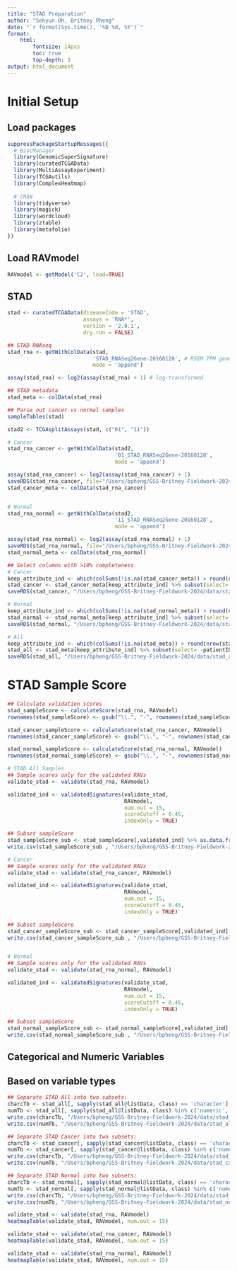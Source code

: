 ```yaml
---
title: "STAD Preparation"
author: "Sehyun Oh, Britney Pheng"
date: "`r format(Sys.time(), '%B %d, %Y')`"
format:
    html:
        fontsize: 14pxs
        toc: true
        top-depth: 3
output: html_document
---
```


# Initial Setup
## Load packages
```r

suppressPackageStartupMessages({
  # BiocManager
  library(GenomicSuperSignature)
  library(curatedTCGAData)
  library(MultiAssayExperiment)
  library(TCGAutils)
  library(ComplexHeatmap)
  
  # CRAN
  library(tidyverse)
  library(magick)
  library(wordcloud)
  library(ztable)
  library(metafolio)
})
```

## Load RAVmodel
```r
RAVmodel <- getModel('C2', load=TRUE)
```

## STAD
```r
stad <- curatedTCGAData(diseaseCode = 'STAD',
                        assays = 'RNA*',
                        version = '2.0.1',
                        dry.run = FALSE)
```

```r
## STAD RNAseq
stad_rna <- getWithColData(stad,
                           'STAD_RNASeq2Gene-20160128', # RSEM TPM gene expression values
                           mode = 'append')

assay(stad_rna) <- log2(assay(stad_rna) + 1) # log-transformed

## STAD metadata
stad_meta <- colData(stad_rna)
```

```r
## Parse out cancer vs normal samples
sampleTables(stad)

stad2 <- TCGAsplitAssays(stad, c("01", "11"))

# Cancer
stad_rna_cancer <- getWithColData(stad2,
                                  '01_STAD_RNASeq2Gene-20160128',
                                  mode = 'append')

assay(stad_rna_cancer) <- log2(assay(stad_rna_cancer) + 1)
saveRDS(stad_rna_cancer, file="/Users/bpheng/GSS-Britney-Fieldwork-2024/data/stad_rna_cancer.rds")
stad_cancer_meta <- colData(stad_rna_cancer)


# Normal
stad_rna_normal <- getWithColData(stad2,
                                  '11_STAD_RNASeq2Gene-20160128',
                                  mode = 'append')

assay(stad_rna_normal) <- log2(assay(stad_rna_normal) + 1)
saveRDS(stad_rna_normal, file="/Users/bpheng/GSS-Britney-Fieldwork-2024/data/stad_rna_normal.rds")
stad_normal_meta <- colData(stad_rna_normal)
```

```r
## Select columns with >10% completeness
# Cancer
keep_attribute_ind <- which(colSums(!is.na(stad_cancer_meta)) > round(nrow(stad_cancer_meta)/10))
stad_cancer <- stad_cancer_meta[keep_attribute_ind] %>% subset(select= -patientID)
saveRDS(stad_cancer, "/Users/bpheng/GSS-Britney-Fieldwork-2024/data/stad_cancer.rds")

# Normal
keep_attribute_ind <- which(colSums(!is.na(stad_normal_meta)) > round(nrow(stad_normal_meta)/10))
stad_normal <- stad_normal_meta[keep_attribute_ind] %>% subset(select= -patientID)
saveRDS(stad_normal, "/Users/bpheng/GSS-Britney-Fieldwork-2024/data/stad_normal.rds")

# All
keep_attribute_ind <- which(colSums(!is.na(stad_meta)) > round(nrow(stad_meta)/10))
stad_all <- stad_meta[keep_attribute_ind] %>% subset(select= -patientID)
saveRDS(stad_all, "/Users/bpheng/GSS-Britney-Fieldwork-2024/data/stad_all.rds")
```

# STAD Sample Score
```r
## Calculate validation scores
stad_sampleScore <- calculateScore(stad_rna, RAVmodel)
rownames(stad_sampleScore) <- gsub("\\.", "-", rownames(stad_sampleScore))

stad_cancer_sampleScore <- calculateScore(stad_rna_cancer, RAVmodel)
rownames(stad_cancer_sampleScore) <- gsub("\\.", "-", rownames(stad_cancer_sampleScore))

stad_normal_sampleScore <- calculateScore(stad_rna_normal, RAVmodel)
rownames(stad_normal_sampleScore) <- gsub("\\.", "-", rownames(stad_normal_sampleScore))
```

```r
# STAD All Samples
## Sample scores only for the validated RAVs
validate_stad <- validate(stad_rna, RAVmodel)

validated_ind <- validatedSignatures(validate_stad, 
                                     RAVmodel, 
                                     num.out = 15, 
                                     scoreCutoff = 0.45, 
                                     indexOnly = TRUE)

## Subset sampleScore
stad_sampleScore_sub <- stad_sampleScore[,validated_ind] %>% as.data.frame()
write.csv(stad_sampleScore_sub , "/Users/bpheng/GSS-Britney-Fieldwork-2024/data/stad_all_sampleScore.csv") 

# Cancer
## Sample scores only for the validated RAVs
validate_stad <- validate(stad_rna_cancer, RAVmodel)

validated_ind <- validatedSignatures(validate_stad, 
                                     RAVmodel, 
                                     num.out = 15, 
                                     scoreCutoff = 0.45, 
                                     indexOnly = TRUE)

## Subset sampleScore
stad_cancer_sampleScore_sub <- stad_cancer_sampleScore[,validated_ind] %>% as.data.frame()
write.csv(stad_cancer_sampleScore_sub , "/Users/bpheng/GSS-Britney-Fieldwork-2024/data/stad_cancer_sampleScore.csv") 


# Normal
## Sample scores only for the validated RAVs
validate_stad <- validate(stad_rna_normal, RAVmodel)

validated_ind <- validatedSignatures(validate_stad, 
                                     RAVmodel, 
                                     num.out = 15, 
                                     scoreCutoff = 0.45, 
                                     indexOnly = TRUE)

## Subset sampleScore
stad_normal_sampleScore_sub <- stad_normal_sampleScore[,validated_ind] %>% as.data.frame()
write.csv(stad_normal_sampleScore_sub , "/Users/bpheng/GSS-Britney-Fieldwork-2024/data/stad_normal_sampleScore.csv") 
```

## Categorical and Numeric Variables
## Based on variable types
```r
## Separate STAD All into two subsets: 
charcTb <- stad_all[, sapply(stad_all@listData, class) == 'character']
numTb <- stad_all[, sapply(stad_all@listData, class) %in% c('numeric', 'integer')]
write.csv(charcTb, "/Users/bpheng/GSS-Britney-Fieldwork-2024/data/stad_all_char.csv", row.names = TRUE)
write.csv(numTb, "/Users/bpheng/GSS-Britney-Fieldwork-2024/data/stad_all_num.csv", row.names = TRUE)

## Separate STAD Cancer into two subsets: 
charcTb <- stad_cancer[, sapply(stad_cancer@listData, class) == 'character'] # 374 metadata attributes (char)
numTb <- stad_cancer[, sapply(stad_cancer@listData, class) %in% c('numeric', 'integer')] # 283 samples x 328 metadata attributes (num)
write.csv(charcTb, "/Users/bpheng/GSS-Britney-Fieldwork-2024/data/stad_cancer_char.csv", row.names = TRUE)
write.csv(numTb, "/Users/bpheng/GSS-Britney-Fieldwork-2024/data/stad_cancer_num.csv", row.names = TRUE)

## Separate STAD Normal into two subsets: 
charcTb <- stad_normal[, sapply(stad_normal@listData, class) == 'character']
numTb <- stad_normal[, sapply(stad_normal@listData, class) %in% c('numeric', 'integer')]
write.csv(charcTb, "/Users/bpheng/GSS-Britney-Fieldwork-2024/data/stad_normal_char.csv", row.names = TRUE)
write.csv(numTb, "/Users/bpheng/GSS-Britney-Fieldwork-2024/data/stad_normal_num.csv", row.names = TRUE)
```


```r
validate_stad <- validate(stad_rna, RAVmodel)
heatmapTable(validate_stad, RAVmodel, num.out = 15)

validate_stad <- validate(stad_rna_cancer, RAVmodel)
heatmapTable(validate_stad, RAVmodel, num.out = 15)

validate_stad <- validate(stad_rna_normal, RAVmodel)
heatmapTable(validate_stad, RAVmodel, num.out = 15)
```

